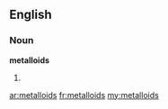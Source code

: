 ==English==

===Noun===
'''metalloids'''

# {{plural of|metalloid}}

[[ar:metalloids]]
[[fr:metalloids]]
[[my:metalloids]]